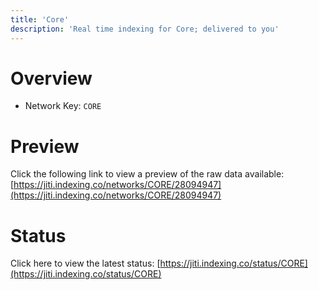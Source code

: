 ```yaml
---
title: 'Core'
description: 'Real time indexing for Core; delivered to you'
---
```


# Overview
- Network Key: `CORE`

# Preview
Click the following link to view a preview of the raw data available: [https://jiti.indexing.co/networks/CORE/28094947](https://jiti.indexing.co/networks/CORE/28094947)

# Status
Click here to view the latest status: [https://jiti.indexing.co/status/CORE](https://jiti.indexing.co/status/CORE)
